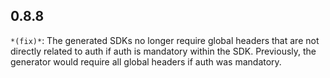 ## 0.8.8
`*(fix)*`: The generated SDKs no longer require global headers that are not directly related to auth if auth is mandatory within the SDK. Previously, the generator would require all global headers if auth was mandatory.

